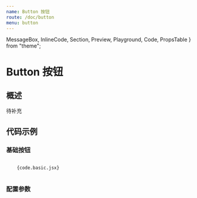 ```yaml
---
name: Button 按钮
route: /doc/button
menu: button
---
```


  MessageBox,
  InlineCode,
  Section,
  Preview,
  Playground,
  Code,
  PropsTable
} from "theme";

# Button 按钮

## 概述

待补充

## 代码示例
### 基础按钮

<Section>
  <Preview>
    <Playground>
       <JsxParser {...code.basic} />
    </Playground>

  </Preview>
  <Code>
    {code.basic.jsx}
  </Code>
</Section>

### 配置参数

<PropsTable of={Button} />

